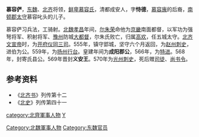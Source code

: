 '''慕容俨'''，[[东魏|东魏]]、[[北齐|北齐]]将领，[[鲜卑|鲜卑]][[慕容姓|慕容氏]]，清都成安人，字'''恃德'''，[[慕容廆|慕容廆]]的后裔，[[南頓郡|南顿郡]][[太守|太守]]慕容叱头的儿子。

慕容俨习兵法，工骑射。[[北魏|北魏]][[孝昌_(年号)|孝昌]]年间，[[尔朱荣|尔朱荣]]命他为[[京畿|京畿]]南面都督，以军功为强弩将军、积射将军、[[豫州|豫州]]防城[[大都督|大都督]]，尔朱氏败亡，归属[[高欢|高欢]]，任五城太守。[[北齐|北齐]][[文宣帝|文宣帝]]时，为[[开府仪同三司|开府仪同三司]]。555年，镇守郢城，坚守六个月返回，为[[赵州_(河北)|赵州]][[刺史|刺史]]，进伯为公。559年，为[[扬州|扬州]][[行台|行台]]。皇建年间为'''成阳郡公'''，566年，为[[特進|特进]]。568年，封寄氏县公。569年晋封'''义安王'''。570年为[[光州|光州]][[刺史|刺史]]，死后赠[[司徒|司徒]]、[[尚书令|尚书令]]。

==参考资料==
*《[[北齐书|北齐书]]》列传第十二
*《[[北史|北史]]》列传第四十一
{{DEFAULTSORT:Murong慕容}}
[[Category:北魏軍事人物|Category:北魏軍事人物]]
[[Category:东魏官员|Category:东魏官员]]
[[category:北齊軍事人物|category:北齊軍事人物]]
[[category:慕容姓|Y]]